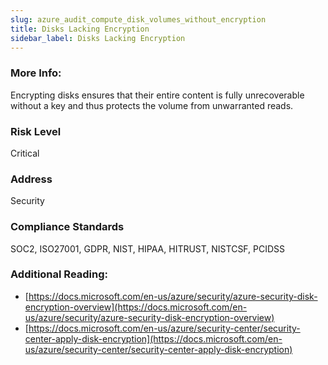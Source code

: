 ```yaml
---
slug: azure_audit_compute_disk_volumes_without_encryption
title: Disks Lacking Encryption
sidebar_label: Disks Lacking Encryption
---
```


### More Info:

Encrypting disks ensures that their entire content is fully unrecoverable without a key and thus protects the volume from unwarranted reads.

### Risk Level

Critical

### Address

Security

### Compliance Standards

SOC2, ISO27001, GDPR, NIST, HIPAA, HITRUST, NISTCSF, PCIDSS

### Additional Reading:

- [https://docs.microsoft.com/en-us/azure/security/azure-security-disk-encryption-overview](https://docs.microsoft.com/en-us/azure/security/azure-security-disk-encryption-overview) 
- [https://docs.microsoft.com/en-us/azure/security-center/security-center-apply-disk-encryption](https://docs.microsoft.com/en-us/azure/security-center/security-center-apply-disk-encryption) 

